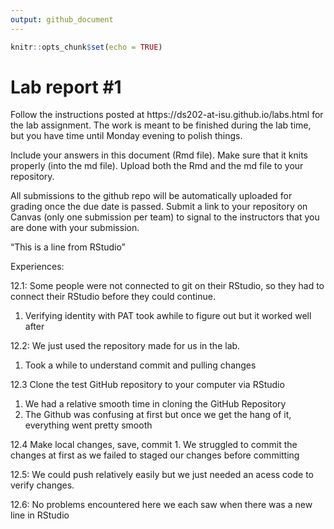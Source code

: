 ```yaml
---
output: github_document
---
```


<!-- README.md is generated from README.Rmd. Please edit the README.Rmd file -->


```r
knitr::opts_chunk$set(echo = TRUE)
```

# Lab report #1

Follow the instructions posted at https://ds202-at-isu.github.io/labs.html for the lab assignment. The work is meant to be finished during the lab time, but you have time until Monday evening to polish things.

Include your answers in this document (Rmd file). Make sure that it knits properly (into the md file). Upload both the Rmd and the md file to your repository.  

All submissions to the github repo will be automatically uploaded for grading once the due date is passed.
Submit a link to your repository on Canvas (only one submission per team) to signal to the instructors that you are done with your submission.

“This is a line from RStudio”


Experiences:

12.1: Some people were not connected to git on their RStudio, so they had to connect their RStudio before they could continue.

1. Verifying identity with PAT took awhile to figure out but it worked well after

12.2: We just used the repository made for us in the lab.

1. Took a while to understand commit and pulling changes

12.3 Clone the test GitHub repository to your computer via RStudio

1. We had a relative smooth time in cloning the GitHub Repository
2. The Github was confusing at first but once we get the hang of it, everything went pretty smooth


12.4 Make local changes, save, commit
1. We struggled to commit the changes at first as we failed to staged our changes before committing

12.5: We could push relatively easily but we just needed an acess code to verify changes.

12.6: No problems encountered here we each saw when there was a new line in RStudio
